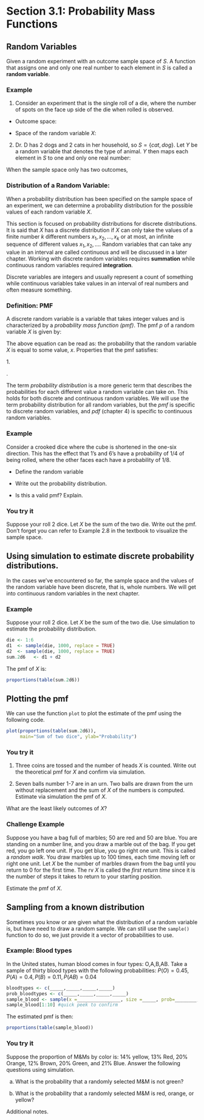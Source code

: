 # Section 3.1: Probability Mass Functions

## Random Variables

Given a random experiment with an outcome sample space of $S$. A function that assigns one and only one real number to each element in $S$ is called a **random variable**.

### Example 

1. Consider an experiment that is the single roll of a die, where the number of spots on the face up side of the die when rolled is observed. 

* Outcome space: 

\vspace{1cm}

* Space of the random variable $X$: 

\vspace{1cm}

2. Dr. D has 2 dogs and 2 cats in her household, so $S = \{cat, dog\}$. Let $Y$ be a random variable that denotes the type of animal. $Y$ then maps each element in $S$ to one and only one real number: 

\vspace{2cm}

When the sample space only has two outcomes, 


\newpage

### Distribution of a Random Variable:

When a probability distribution has been specified on the sample space of an experiment, we can determine a probability distribution for the possible values of each random variable $X$.

This section is focused on probability distributions for discrete distributions.  It is said that $X$ has a discrete distribution if $X$ can only take the values of a finite number $k$ different numbers $x_{1},x_{2},\dots,x_{k}$ or at most, an infinite sequence of different values $x_{1},x_{2},\dots$.  Random variables that can take any value in an interval are called continuous and will be discussed in a later chapter. Working with discrete random variables requires **summation** while continuous random variables required **integration**.

Discrete variables are integers and usually represent a count of something while continuous variables take values in an interval of real numbers and often measure something.

### Definition: PMF

A discrete random variable is a variable that takes integer values and is characterized by a *probability mass function (pmf)*. The pmf *p* of a random variable $X$ is given by:

\vspace{1cm}

The above equation can be read as: the probability that the random variable $X$ is equal to some value, $x$. Properties that the pmf satisfies:

1.\vspace{1cm}

\noindent 2. 

\vspace{1cm}

The term *probability distribution* is a more generic term that describes the probabilities for each different value a random variable can take on. This holds for both discrete and continuous random variables. We will use the term probability distribution for all random variables, but the *pmf* is specific to discrete random variables, and *pdf* (chapter 4) is specific to continuous random variables. 


### Example
Consider a crooked dice where the cube is shortened in the one-six direction. This has the effect that 1's and 6's have a probability of 1/4 of being rolled, where the other faces each have a probability of 1/8. 

* Define the random variable

\vspace{2cm}

* Write out the probability distribution.

\vspace{3cm}

* Is this a valid pmf?  Explain.

\vspace{2cm}

### You try it

Suppose your roll 2 dice. Let $X$ be the sum of the two die. Write out the pmf. Don't forget you can refer to Example 2.8 in the textbook to visualize the sample space. 

\newpage

\singlespace
## Using simulation to estimate discrete probability distributions. 
In the cases we've encountered so far, the sample space and the values of the random variable have been discrete, that is, whole numbers. We will get into continuous random variables in the next chapter. 


### Example
Suppose your roll 2 dice. Let $X$ be the sum of the two die. Use simulation to estimate the probability distribution.

```r
die <- 1:6 
d1  <- sample(die, 1000, replace = TRUE)
d2  <- sample(die, 1000, replace = TRUE)
sum.2d6   <- d1 + d2
```

The pmf of $X$ is: 
```r
proportions(table(sum.2d6))
```

## Plotting the pmf
We can use the function `plot` to plot the estimate of the pmf using the following code.

```r
plot(proportions(table(sum.2d6)),
     main="Sum of two dice", ylab="Probability")
```

\newpage
\doublespace
### You try it

1. Three coins are tossed and the number of heads $X$ is counted. Write out the theoretical pmf for $X$ and confirm via simulation.

\vspace{5cm}


2. Seven balls number 1-7 are in an urn. Two balls are drawn from the urn without replacement and the sum of $X$ of the numbers is computed. Estimate via simulation the pmf of $X$.

\vspace{6cm}

What are the least likely outcomes of $X$?


\newpage

### Challenge Example

Suppose you have a bag full of marbles; 50 are red and 50 are blue. You are standing on a number line, and you draw a marble out of the bag. If you get red, you go left one unit. If you get blue, you go right one unit. This is called a *random walk*. You draw marbles up to 100 times, each time moving left or right one unit. Let $X$ be the number of marbles drawn from the bag until you return to 0 for the first time. The rv $X$ is called the *first return time* since it is the number of steps it takes to return to your starting position.


Estimate the pmf of $X$.

\newpage

## Sampling from a known distribution 
Sometimes you know or are given what the distribution of a random variable is, but have need to draw a random sample. We can still use the `sample()` function to do so, we just provide it a vector of probabilities to use. 

### Example: Blood types

In the United states, human blood comes in four types: O,A,B,AB. Take a sample of thirty blood types with the following probabilities: $P(O) = 0.45, P(A) = 0.4, P(B) = 0.11, P(AB) = 0.04$ 

```r
bloodtypes <- c(_____,_____,_____,_____)
prob_bloodtypes <- c(_____,_____,_____,_____)
sample_blood <- sample(x =________________, size =_____, prob=________, replace=_____)
sample_blood[1:10] #quick peek to confirm
```

The estimated pmf is then: 
```r
proportions(table(sample_blood)) 
```

### You try it

Suppose the proportion of M&Ms by color is: 14% yellow, 13% Red, 20% Orange, 12% Brown, 20% Green, and 21% Blue. Answer the following questions using simulation. 

a. What is the probability that a randomly selected M&M is not green?

b. What is the probability that a randomly selected M&M is red, orange, or yellow?
    
\newpage
Additional notes.
